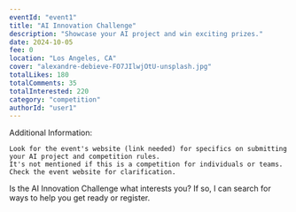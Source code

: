 ```yaml
---
eventId: "event1"
title: "AI Innovation Challenge"
description: "Showcase your AI project and win exciting prizes."
date: 2024-10-05
fee: 0
location: "Los Angeles, CA"
cover: "alexandre-debieve-FO7JIlwjOtU-unsplash.jpg"
totalLikes: 180
totalComments: 35
totalInterested: 220
category: "competition"
authorId: "user1"
---
```


Additional Information:

    Look for the event's website (link needed) for specifics on submitting your AI project and competition rules.
    It's not mentioned if this is a competition for individuals or teams. Check the event website for clarification.

Is the AI Innovation Challenge what interests you? If so, I can search for ways to help you get ready or register.

